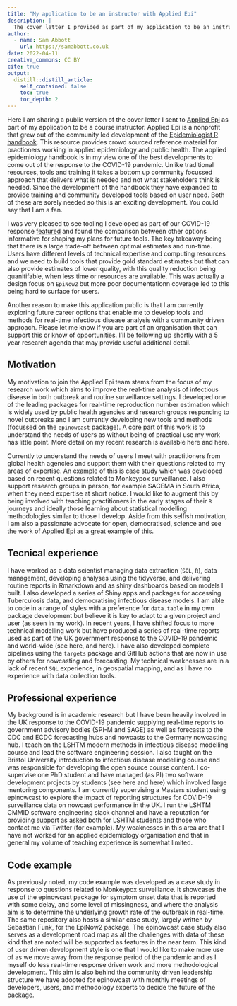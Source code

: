 ```yaml
---
title: "My application to be an instructor with Applied Epi"
description: |
  The cover letter I provided as part of my application to be an instructor with the Applied Epi organisation. Contains thoughts on the motivation for my work, details of my prior exerperience, and thoughts on user based software development.
author:
  - name: Sam Abbott
    url: https://samabbott.co.uk
date: 2022-04-11
creative_commons: CC BY
cite: true
output:
  distill::distill_article:
    self_contained: false
    toc: true
    toc_depth: 2
---
```


Here I am sharing a public version of the cover letter I sent to [Applied Epi](https://appliedepi.org/) as part of my application to  be a course instructor. Applied Epi is a nonprofit that grew out of the community led development of the [Epidemiologist R handbook](https://appliedepi.org/epirhandbook/). This resource provides crowd sourced reference material for practioners working in applied epidemiology and public health. The applied epidemiology handbook is in my view one of the best developments to come out of the response to the COVID-19 pandemic. Unlike traditional resources, tools and training it takes a bottom up community focussed approach that delivers what is needed and not what stakeholders think is needed. Since the development of the handbook they have expanded to provide training and community developed tools based on user need. Both of these are sorely needed so this is an exciting development. You could say that I am a fan.

I was very pleased to see tooling I developed as part of our COVID-19 response [featured](https://www.epirhandbook.com/en/epidemic-modeling.html) and found the comparison between other options informative for shaping my plans for future tools. The key takeaway being that there is a large trade-off between optimal estimates and run-time. Users have different levels of technical expertise and computing resources and we need to build tools that provide gold standard estimates but that can also provide estimates of lower quality, with this quality reduction being quanitifable, when less time or resources are available. This was actually a design focus on `EpiNow2` but more poor documentationn coverage led to this being hard to surface for users.

Another reason to make this application public is that I am currently exploring future career options that enable me to develop tools and methods for real-time infectious disease analysis with a community driven approach. Please let me know if you are part of an organisation that can support this or know of opportunities. I'll be following up shortly with a 5 year research agenda that may provide useful additional detail. 


## Motivation

My motivation to join the Applied Epi team stems from the focus of my research work which aims to improve the real-time analysis of infectious disease in both outbreak and routine surveillance settings. I developed one of the leading packages for real-time reproduction number estimation which is widely used by public health agencies and research groups responding to novel outbreaks and I am currently developing new tools and methods (focussed on the `epinowcast` package). A core part of this work is to understand the needs of users as without being of practical use my work has little point. More detail on my recent research is available here and here.

Currently to understand the needs of users I meet with practitioners from global health agencies and support them with their questions related to my areas of expertise. An example of this is case study which was developed based on recent questions related to Monkeypox surveillance. I also support research groups in person, for example SACEMA in South Africa, when they need expertise at short notice. I would like to augment this by being involved with teaching practitioners in the early stages of their `R` journeys and ideally those learning about statistical modelling methodologies similar to those I develop. Aside from this selfish motivation, I am also a passionate advocate for open, democratised, science and see the work of Applied Epi as a great example of this. 

## Tecnical experience

I have worked as a data scientist managing data extraction (`SQL`, `R`), data management, developing analyses using the tidyverse, and delivering routine reports in Rmarkdown and as shiny dashboards based on models I built. I also developed a series of Shiny apps and packages for accessing Tuberculosis data, and democratising infectious disease models. I am able to code in a range of styles with a preference for `data.table` in my own package development but believe it is key to adapt to a given project and user (as seen in my work). In recent years, I have shifted focus to more technical modelling work but have produced a series of real-time reports used as part of the UK government response to the COVID-19 pandemic and world-wide (see here, and here). I have also developed complete pipelines using the `targets` package and GitHub actions that are now in use by others for nowcasting and forecasting. My technical weaknesses are in a lack of recent `SQL` experience, in geospatial mapping, and as I have no experience with data collection tools. 

## Professional experience

My background is in academic research but I have been heavily involved in the UK response to the COVID-19 pandemic supplying real-time reports to government advisory bodies (SPI-M and SAGE) as well as forecasts to the CDC and ECDC forecasting hubs and nowcasts to the Germany nowcasting hub. I teach on the LSHTM modern methods in infectious disease modelling course and lead the software engineering session.  I also taught on the Bristol University introduction to infectious disease modelling course and was responsible for developing the open source course content. I co-supervise one PhD student and have managed (as PI) two software development projects by students (see here and here) which involved large mentoring components. I am currently supervising a Masters student using epinowcast to explore the impact of reporting structures for COVID-19 surveillance data on nowcast performance in the UK. I run the LSHTM CMMID software engineering slack channel and have a reputation for providing support as asked both for LSHTM students and those who contact me via Twitter (for example). My weaknesses in this area are that I have not worked for an applied epidemiology organisation and that in general my volume of teaching experience is somewhat limited.

## Code example

As previously noted, my code example was developed as a case study in response to questions related to Monkeypox surveillance. It showcases the use of the epinowcast package for symptom onset data that is reported with some delay, and some level of missingness, and where the analysis aim is to determine the underlying growth rate of the outbreak in real-time. The same repository also hosts a similar case study, largely written by Sebastian Funk, for the EpiNow2 package.  The epinowcast case study also serves as a development road map as all the challenges with data of these kind that are noted will be supported as features in the near term. This kind of user driven development style is one that I would like to make more use of as we move away from the response period of the pandemic and as I myself do less real-time response driven work and more methodological development. This aim is also behind the community driven leadership structure we have adopted for epinowcast with monthly meetings of developers, users, and methodology experts to decide the future of the package.
